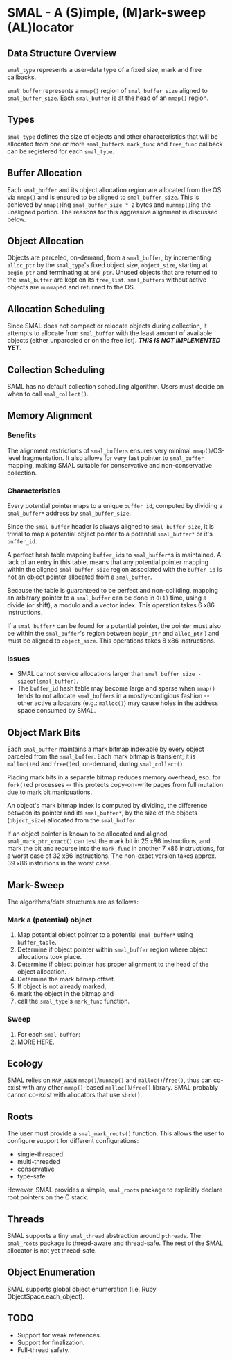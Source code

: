 
= SMAL - A (S)imple, (M)ark-sweep (AL)locator =

== Data Structure Overview ==

<code>smal_type</code> represents a user-data type of a fixed size, mark and free callbacks.

<code>smal_buffer</code> represents a <code>mmap()</code> region of <code>smal_buffer_size</code> aligned to <code>smal_buffer_size</code>.
Each <code>smal_buffer</code> is at the head of an <code>mmap()</code> region.

== Types ==

<code>smal_type</code> defines the size of objects and other characteristics that will be allocated from one or more <code>smal_buffer</code>s.
<code>mark_func</code> and <code>free_func</code> callback can be registered for each <code>smal_type</code>.

== Buffer Allocation ==

Each <code>smal_buffer</code> and its object allocation region are allocated from the OS via <code>mmap()</code> and is ensured to be aligned to <code>smal_buffer_size</code>.
This is achieved by <code>mmap()</code>ing <code>smal_buffer_size * 2</code> bytes and <code>munmap()</code>ing the unaligned portion.  The reasons for this aggressive alignment is discussed below.

== Object Allocation ==

Objects are parceled, on-demand, from a <code>smal_buffer</code>, by incrementing <code>alloc_ptr</code> by the <code>smal_type</code>'s fixed object size, <code>object_size</code>, starting at <code>begin_ptr</code> and terminating at <code>end_ptr</code>.
Unused objects that are returned to the <code>smal_buffer</code> are kept on its <code>free_list</code>.
<code>smal_buffers</code> without active objects are <code>munmap</code>ed and returned to the OS.

== Allocation Scheduling ==

Since SMAL does not compact or relocate objects during collection, it attempts to allocate from <code>smal_buffer</code> with the least amount of available objects (either unparceled or on the free list).  '''''THIS IS NOT IMPLEMENTED YET'''''.

== Collection Scheduling ==

SAML has no default collection scheduling algorithm.  Users must decide on when to call <code>smal_collect()</code>.

== Memory Alignment ==

=== Benefits ===

The alignment restrictions of <code>smal_buffers</code> ensures very minimal <code>mmap()</code>/OS-level fragmentation.
It also allows for very fast pointer to <code>smal_buffer</code> mapping, making SMAL
suitable for conservative and non-conservative collection.

=== Characteristics ===

Every potential pointer maps to a unique <code>buffer_id</code>, computed
by dividing a <code>smal_buffer*</code> address by <code>smal_buffer_size</code>.

Since the <code>smal_buffer</code> header is always aligned to <code>smal_buffer_size</code>, 
it is trivial to map a potential object pointer to a potential <code>smal_buffer*</code> or it's <code>buffer_id</code>.

A perfect hash table mapping <code>buffer_id</code>s to <code>smal_buffer*</code>s is maintained.
A lack of an entry in this table, means that any potential
pointer mapping within the aligned <code>smal_buffer_size</code> region associated with the <code>buffer_id</code> 
is not an object pointer allocated from a <code>smal_buffer</code>.

Because the table is guaranteed to be perfect and non-colliding, mapping an arbitrary pointer to a 
<code>smal_buffer</code> can be done in <code>O(1)</code> time, using a divide (or shift), a modulo and a vector index.
This operation takes 6 x86 instructions.

If a <code>smal_buffer*</code> can be found for a potential pointer, the pointer must also be within the <code>smal_buffer</code>'s region between
<code>begin_ptr</code> and <code>alloc_ptr</code> ) and must be aligned to <code>object_size</code>.
This operations takes 8 x86 instructions.

=== Issues ===

* SMAL cannot service allocations larger than <code>smal_buffer_size - sizeof(smal_buffer)</code>.
* The <code>buffer_id</code> hash table may become large and sparse when <code>mmap()</code> tends to not allocate <code>smal_buffer</code>s in a mostly-contigious fashion -- other active allocators (e.g.: <code>malloc()</code>) may cause holes in the address space consumed by SMAL.

== Object Mark Bits ==

Each <code>smal_buffer</code> maintains a mark bitmap indexable by every object parceled from the <code>smal_buffer</code>.
Each mark bitmap is transient; it is <code>malloc()</code>ed and <code>free()</code>ed, on-demand, during <code>smal_collect()</code>.

Placing mark bits in a separate bitmap reduces memory overhead, esp. for <code>fork()</code>ed processes -- this protects
copy-on-write pages from full mutation due to mark bit manipuations.

An object's mark bitmap index is computed by dividing, the difference between its pointer and its <code>smal_buffer*</code>, by
the size of the objects (<code>object_size</code>) allocated from the <code>smal_buffer</code>.

If an object pointer is known to be allocated and aligned, <code>smal_mark_ptr_exact()</code> can test the mark bit in 25 x86 instructions,
and mark the bit and recurse into the <code>mark_func</code> in another 7 x86 instructions, for a worst case of 32 x86 instructions.
The non-exact version takes approx. 39 x86 instrutions in the worst case.

== Mark-Sweep ==

The algorithms/data structures are as follows:

=== Mark a (potential) object ===

# Map potential object pointer to a potential <code>smal_buffer*</code> using <code>buffer_table</code>.
# Determine if object pointer within <code>smal_buffer</code> region where object allocations took place.
# Determine if object pointer has proper alignment to the head of the object allocation.
# Determine the mark bitmap offset.
# If object is not already marked, 
# mark the object in the bitmap and
# call the <code>smal_type</code>'s <code>mark_func</code> function.

=== Sweep ===

# For each <code>smal_buffer</code>:
# MORE HERE.

== Ecology ==

SMAL relies on <code>MAP_ANON</code> <code>mmap()</code>/<code>munmap()</code> and <code>malloc()</code>/<code>free()</code>, 
thus can co-exist with any other <code>mmap()</code>-based <code>malloc()</code>/<code>free()</code> library.
SMAL probably cannot co-exist with allocators that use <code>sbrk()</code>.

== Roots ==

The user must provide a <code>smal_mark_roots()</code> function.
This allows the user to configure support for different configurations:
* single-threaded
* multi-threaded
* conservative
* type-safe 
However, SMAL provides a simple, <code>smal_roots</code> package to explicitly declare root pointers on the C stack.

== Threads ==

SMAL supports a tiny <code>smal_thread</code> abstraction around <code>pthreads</code>.
The <code>smal_roots</code> package is thread-aware and thread-safe.  
The rest of the SMAL allocator is not yet thread-safe.

== Object Enumeration ==

SMAL supports global object enumeration (i.e. Ruby ObjectSpace.each_object).

== TODO ==

* Support for weak references.
* Support for finalization.
* Full-thread safety.

